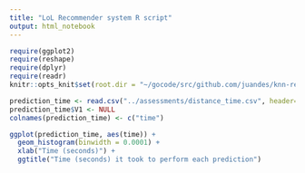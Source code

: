 ```yaml
---
title: "LoL Recommender system R script"
output: html_notebook
---
```


```r
require(ggplot2)
require(reshape)
require(dplyr)
require(readr)
knitr::opts_knit$set(root.dir = "~/gocode/src/github.com/juandes/knn-recommender-system/appendix")
```


```r
prediction_time <- read.csv("../assessments/distance_time.csv", header=FALSE)
prediction_time$V1 <- NULL
colnames(prediction_time) <- c("time")
```

```r
ggplot(prediction_time, aes(time)) +
  geom_histogram(binwidth = 0.0001) +
  xlab("Time (seconds)") +
  ggtitle("Time (seconds) it took to perform each prediction")
```




